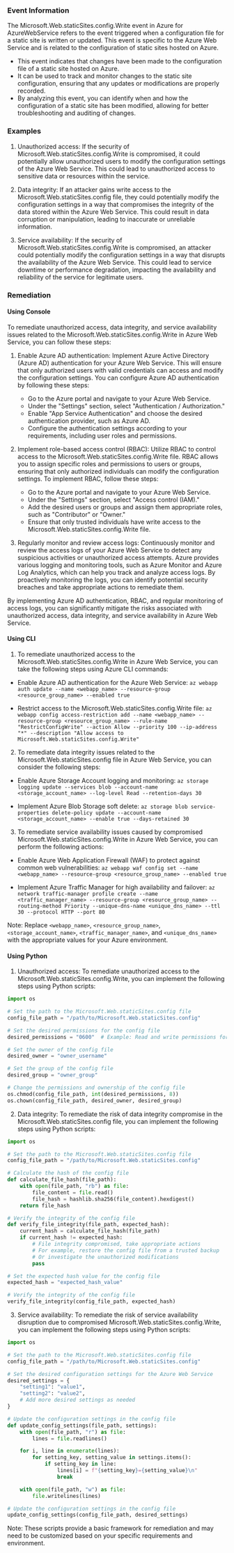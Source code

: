 
### Event Information

The Microsoft.Web.staticSites.config.Write event in Azure for AzureWebService refers to the event triggered when a configuration file for a static site is written or updated. This event is specific to the Azure Web Service and is related to the configuration of static sites hosted on Azure.

- This event indicates that changes have been made to the configuration file of a static site hosted on Azure.
- It can be used to track and monitor changes to the static site configuration, ensuring that any updates or modifications are properly recorded.
- By analyzing this event, you can identify when and how the configuration of a static site has been modified, allowing for better troubleshooting and auditing of changes.


### Examples

1. Unauthorized access: If the security of Microsoft.Web.staticSites.config.Write is compromised, it could potentially allow unauthorized users to modify the configuration settings of the Azure Web Service. This could lead to unauthorized access to sensitive data or resources within the service.

2. Data integrity: If an attacker gains write access to the Microsoft.Web.staticSites.config file, they could potentially modify the configuration settings in a way that compromises the integrity of the data stored within the Azure Web Service. This could result in data corruption or manipulation, leading to inaccurate or unreliable information.

3. Service availability: If the security of Microsoft.Web.staticSites.config.Write is compromised, an attacker could potentially modify the configuration settings in a way that disrupts the availability of the Azure Web Service. This could lead to service downtime or performance degradation, impacting the availability and reliability of the service for legitimate users.

### Remediation

#### Using Console

To remediate unauthorized access, data integrity, and service availability issues related to the Microsoft.Web.staticSites.config.Write in Azure Web Service, you can follow these steps:

1. Enable Azure AD authentication: Implement Azure Active Directory (Azure AD) authentication for your Azure Web Service. This will ensure that only authorized users with valid credentials can access and modify the configuration settings. You can configure Azure AD authentication by following these steps:
   - Go to the Azure portal and navigate to your Azure Web Service.
   - Under the "Settings" section, select "Authentication / Authorization."
   - Enable "App Service Authentication" and choose the desired authentication provider, such as Azure AD.
   - Configure the authentication settings according to your requirements, including user roles and permissions.

2. Implement role-based access control (RBAC): Utilize RBAC to control access to the Microsoft.Web.staticSites.config.Write file. RBAC allows you to assign specific roles and permissions to users or groups, ensuring that only authorized individuals can modify the configuration settings. To implement RBAC, follow these steps:
   - Go to the Azure portal and navigate to your Azure Web Service.
   - Under the "Settings" section, select "Access control (IAM)."
   - Add the desired users or groups and assign them appropriate roles, such as "Contributor" or "Owner."
   - Ensure that only trusted individuals have write access to the Microsoft.Web.staticSites.config.Write file.

3. Regularly monitor and review access logs: Continuously monitor and review the access logs of your Azure Web Service to detect any suspicious activities or unauthorized access attempts. Azure provides various logging and monitoring tools, such as Azure Monitor and Azure Log Analytics, which can help you track and analyze access logs. By proactively monitoring the logs, you can identify potential security breaches and take appropriate actions to remediate them.

By implementing Azure AD authentication, RBAC, and regular monitoring of access logs, you can significantly mitigate the risks associated with unauthorized access, data integrity, and service availability in Azure Web Service.

#### Using CLI

1. To remediate unauthorized access to the Microsoft.Web.staticSites.config.Write in Azure Web Service, you can take the following steps using Azure CLI commands:

- Enable Azure AD authentication for the Azure Web Service:
  `az webapp auth update --name <webapp_name> --resource-group <resource_group_name> --enabled true`

- Restrict access to the Microsoft.Web.staticSites.config.Write file:
  `az webapp config access-restriction add --name <webapp_name> --resource-group <resource_group_name> --rule-name "RestrictConfigWrite" --action Allow --priority 100 --ip-address "*" --description "Allow access to Microsoft.Web.staticSites.config.Write"`

2. To remediate data integrity issues related to the Microsoft.Web.staticSites.config file in Azure Web Service, you can consider the following steps:

- Enable Azure Storage Account logging and monitoring:
  `az storage logging update --services blob --account-name <storage_account_name> --log-level Read --retention-days 30`

- Implement Azure Blob Storage soft delete:
  `az storage blob service-properties delete-policy update --account-name <storage_account_name> --enable true --days-retained 30`

3. To remediate service availability issues caused by compromised Microsoft.Web.staticSites.config.Write in Azure Web Service, you can perform the following actions:

- Enable Azure Web Application Firewall (WAF) to protect against common web vulnerabilities:
  `az webapp waf config set --name <webapp_name> --resource-group <resource_group_name> --enabled true`

- Implement Azure Traffic Manager for high availability and failover:
  `az network traffic-manager profile create --name <traffic_manager_name> --resource-group <resource_group_name> --routing-method Priority --unique-dns-name <unique_dns_name> --ttl 30 --protocol HTTP --port 80`

Note: Replace `<webapp_name>`, `<resource_group_name>`, `<storage_account_name>`, `<traffic_manager_name>`, and `<unique_dns_name>` with the appropriate values for your Azure environment.

#### Using Python

1. Unauthorized access: To remediate unauthorized access to the Microsoft.Web.staticSites.config.Write, you can implement the following steps using Python scripts:

```python
import os

# Set the path to the Microsoft.Web.staticSites.config file
config_file_path = "/path/to/Microsoft.Web.staticSites.config"

# Set the desired permissions for the config file
desired_permissions = "0600"  # Example: Read and write permissions for the owner only

# Set the owner of the config file
desired_owner = "owner_username"

# Set the group of the config file
desired_group = "owner_group"

# Change the permissions and ownership of the config file
os.chmod(config_file_path, int(desired_permissions, 8))
os.chown(config_file_path, desired_owner, desired_group)
```

2. Data integrity: To remediate the risk of data integrity compromise in the Microsoft.Web.staticSites.config file, you can implement the following steps using Python scripts:

```python
import os

# Set the path to the Microsoft.Web.staticSites.config file
config_file_path = "/path/to/Microsoft.Web.staticSites.config"

# Calculate the hash of the config file
def calculate_file_hash(file_path):
    with open(file_path, "rb") as file:
        file_content = file.read()
        file_hash = hashlib.sha256(file_content).hexdigest()
    return file_hash

# Verify the integrity of the config file
def verify_file_integrity(file_path, expected_hash):
    current_hash = calculate_file_hash(file_path)
    if current_hash != expected_hash:
        # File integrity compromised, take appropriate actions
        # For example, restore the config file from a trusted backup
        # Or investigate the unauthorized modifications
        pass

# Set the expected hash value for the config file
expected_hash = "expected_hash_value"

# Verify the integrity of the config file
verify_file_integrity(config_file_path, expected_hash)
```

3. Service availability: To remediate the risk of service availability disruption due to compromised Microsoft.Web.staticSites.config.Write, you can implement the following steps using Python scripts:

```python
import os

# Set the path to the Microsoft.Web.staticSites.config file
config_file_path = "/path/to/Microsoft.Web.staticSites.config"

# Set the desired configuration settings for the Azure Web Service
desired_settings = {
    "setting1": "value1",
    "setting2": "value2",
    # Add more desired settings as needed
}

# Update the configuration settings in the config file
def update_config_settings(file_path, settings):
    with open(file_path, "r") as file:
        lines = file.readlines()

    for i, line in enumerate(lines):
        for setting_key, setting_value in settings.items():
            if setting_key in line:
                lines[i] = f"{setting_key}={setting_value}\n"
                break

    with open(file_path, "w") as file:
        file.writelines(lines)

# Update the configuration settings in the config file
update_config_settings(config_file_path, desired_settings)
```

Note: These scripts provide a basic framework for remediation and may need to be customized based on your specific requirements and environment.

